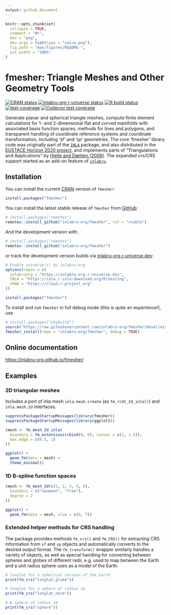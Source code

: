 ```yaml
---
output: github_document
---
```


<!-- README.md is generated from README.Rmd. Please edit that file -->

```r
knitr::opts_chunk$set(
  collapse = TRUE,
  comment = "#>",
  dev = "png",
  dev.args = list(type = "cairo-png"),
  fig.path = "man/figures/README-",
  out.width = "100%"
)
```

# fmesher: Triangle Meshes and Other Geometry Tools

<!-- badges: start -->
[![CRAN status](http://www.r-pkg.org/badges/version-last-release/fmesher)](https://cran.r-project.org/package=fmesher)
[![inlabru-org r-universe status](https://inlabru-org.r-universe.dev/badges/fmesher)](https://inlabru-org.r-universe.dev)
[![R build status](https://github.com/inlabru-org/fmesher/workflows/R-CMD-check/badge.svg)](https://github.com/inlabru-org/fmesher/actions)
[![test-coverage](https://github.com/inlabru-org/fmesher/workflows/test-coverage/badge.svg)](https://github.com/inlabru-org/fmesher/actions)
[![Codecov test coverage](https://codecov.io/gh/inlabru-org/fmesher/branch/devel/graph/badge.svg)](https://app.codecov.io/gh/inlabru-org/fmesher?branch=devel)
<!-- badges: end -->

Generate planar and spherical triangle meshes,
compute finite element calculations for 1- and 2-dimensional flat and curved
manifolds with associated basis function spaces, methods for lines and
polygons, and transparent handling of coordinate reference systems and
coordinate transformation, including 'sf' and 'sp' geometries.
The core 'fmesher' library code was originally part of the
[`INLA`](https://www.r-inla.org) package, and also distributed in the
[EUSTACE Horizon 2020 project](https://github.com/eustace-data/eustace-ambitious),
and implements parts of "Triangulations and Applications" by
[Hjelle and Dæhlen (2006)](https://doi.org/10.1007/3-540-33261-8).
The expanded crs/CRS support started as an add-on feature of
[`inlabru`](https://inlabru-org.github.io/inlabru/).
    
## Installation

You can install the current [CRAN](https://CRAN.R-project.org) version of `fmesher`:
```r
install.packages("fmesher")
```

You can install the latest stable release of `fmesher` from
[GitHub](https://github.com/):
``` r
# install.packages("remotes")
remotes::install_github("inlabru-org/fmesher", ref = "stable")
```

And the development version with:
``` r
# install.packages("remotes")
remotes::install_github("inlabru-org/fmesher")
```
or track the development version builds via [inlabru-org.r-universe.dev](https://inlabru-org.r-universe.dev/builds):
``` r
# Enable universe(s) by inlabru-org
options(repos = c(
  inlabruorg = "https://inlabru-org.r-universe.dev",
  INLA = "https://inla.r-inla-download.org/R/testing",
  CRAN = "https://cloud.r-project.org"
))

install.packages("fmesher")
```

To install and run `fmesher` in full debug mode (this is quite an experience!),
use
``` r
# install.packages("pkgbuild")
source("https://raw.githubusercontent.com/inlabru-org/fmesher/devel/misc/build.R")
fmesher_install(repo = "inlabru-org/fmesher", debug = TRUE)
```



## Online documentation

[https://inlabru-org.github.io/fmesher/](https://inlabru-org.github.io/fmesher/)

## Examples

### 2D triangular meshes

Includes a port of inla mesh `inla.mesh.create` (as `fm_rcdt_2d_inla()`) and
`inla.mesh.2d` interfaces.
```r
suppressPackageStartupMessages(library(fmesher))
suppressPackageStartupMessages(library(ggplot2))

(mesh <- fm_mesh_2d_inla(
  boundary = fm_extensions(cbind(0, 0), convex = c(1, 1.5)),
  max.edge = c(0.5, 1)
))
```
```r
ggplot() +
  geom_fm(data = mesh) +
  theme_minimal()
```

### 1D B-spline function spaces

```r
(mesh <- fm_mesh_1d(c(1, 2, 3, 4, 6),
  boundary = c("neumann", "free"),
  degree = 2
))
```
```r
ggplot() +
  geom_fm(data = mesh, xlim = c(0, 7))
```

### Extended helper methods for CRS handling

The package provides methods `fm_crs()` and `fm_CRS()` for extracting CRS
information from `sf` and `sp` objects and automatically converts to the
desired output format. The `fm_transform()` wrapper similarly handles a variety
of objects, as well as special handling for converting between spheres and globes
of different radii, e.g. used to map between the Earth and a unit radius sphere
uses as a model of the Earth.

```r
# longlat for a spherical version of the Earth
print(fm_crs("longlat_globe"))

# longlat for a sphere of radius 1m
print(fm_crs("longlat_norm"))

# A sphere of radius 1m
print(fm_crs("sphere"))
```
